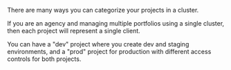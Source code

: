 There are many ways you can categorize your projects in a cluster.

If you are an agency and managing multiple portfolios using a single cluster, then each project will represent a single client.

You can have a "dev" project where you create dev and staging environments, and a "prod" project for production with different access controls for both projects.
